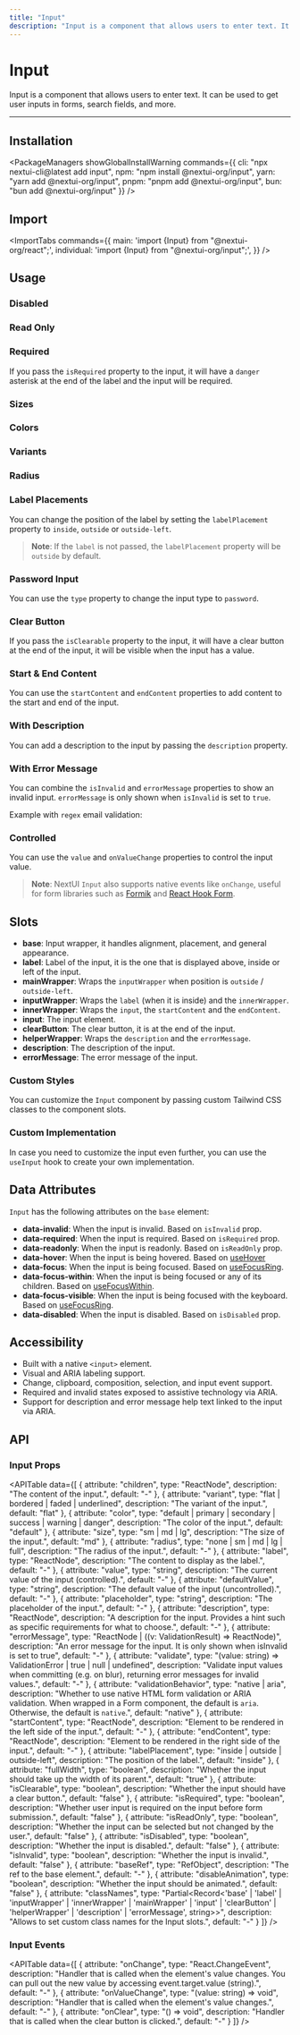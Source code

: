 ```yaml
---
title: "Input"
description: "Input is a component that allows users to enter text. It can be used to get user inputs in forms, search fields, and more."
---
```



# Input

Input is a component that allows users to enter text. It can be used to get user inputs in forms, search fields, and more.

<ComponentLinks component="input" reactAriaHook="useTextField" />

---

<CarbonAd/>

## Installation

<PackageManagers
  showGlobalInstallWarning
  commands={{
    cli: "npx nextui-cli@latest add input",
    npm: "npm install @nextui-org/input",
    yarn: "yarn add @nextui-org/input",
    pnpm: "pnpm add @nextui-org/input",
    bun: "bun add @nextui-org/input"
  }}
/>


## Import

<ImportTabs
  commands={{
    main: 'import {Input} from "@nextui-org/react";',
    individual: 'import {Input} from "@nextui-org/input";',
  }}
/>

## Usage

<CodeDemo title="Usage" files={inputContent.usage} />

### Disabled

<CodeDemo title="Disabled" files={inputContent.disabled} />

### Read Only

<CodeDemo title="Read Only" files={inputContent.readOnly} />

### Required

If you pass the `isRequired` property to the input, it will have a `danger` asterisk at
the end of the label and the input will be required.

<CodeDemo title="Required" files={inputContent.required} />

### Sizes

<CodeDemo title="Sizes" files={inputContent.sizes} />

### Colors

<CodeDemo title="Colors" files={inputContent.colors} />

### Variants

<CodeDemo title="Variants" files={inputContent.variants} />

### Radius

<CodeDemo title="Radius" files={inputContent.radius} />

### Label Placements

You can change the position of the label by setting the `labelPlacement` property to `inside`, `outside` or `outside-left`.

<CodeDemo title="Label Placements" files={inputContent.labelPlacements} />

> **Note**: If the `label` is not passed, the `labelPlacement` property will be `outside` by default.

### Password Input

You can use the `type` property to change the input type to `password`.

<CodeDemo title="Password Input" highlightedLines="25" files={inputContent.password} />

### Clear Button

If you pass the `isClearable` property to the input, it will have a clear button at the
end of the input, it will be visible when the input has a value.

<CodeDemo title="Clear Button" highlightedLines="7" files={inputContent.clearButton} />

### Start & End Content

You can use the `startContent` and `endContent` properties to add content to the start and end of the input.

<CodeDemo title="Start and End Content" files={inputContent.startEndContent} />

### With Description

You can add a description to the input by passing the `description` property.

<CodeDemo title="With Description" files={inputContent.description} />

### With Error Message

You can combine the `isInvalid` and `errorMessage` properties to show an invalid input. `errorMessage` is only shown when `isInvalid` is set to `true`.

<CodeDemo title="With Error Message" files={inputContent.errorMessage} />

Example with `regex` email validation:

<CodeDemo title="With Regex Validation" files={inputContent.regexValidation} />

### Controlled

You can use the `value` and `onValueChange` properties to control the input value.

<CodeDemo title="Controlled" files={inputContent.controlled} />

> **Note**: NextUI `Input` also supports native events like `onChange`, useful for form libraries
> such as [Formik](https://formik.org/) and [React Hook Form](https://react-hook-form.com/).

## Slots

- **base**: Input wrapper, it handles alignment, placement, and general appearance.
- **label**: Label of the input, it is the one that is displayed above, inside or left of the input.
- **mainWrapper**: Wraps the `inputWrapper` when position is `outside` / `outside-left`.
- **inputWrapper**: Wraps the `label` (when it is inside) and the `innerWrapper`.
- **innerWrapper**: Wraps the `input`, the `startContent` and the `endContent`.
- **input**: The input element.
- **clearButton**: The clear button, it is at the end of the input.
- **helperWrapper**: Wraps the `description` and the `errorMessage`.
- **description**: The description of the input.
- **errorMessage**: The error message of the input.

### Custom Styles

You can customize the `Input` component by passing custom Tailwind CSS classes to the component slots.

<CodeDemo title="Custom Styles" highlightedLines="13-31" files={inputContent.customStyles} />

### Custom Implementation

In case you need to customize the input even further, you can use the `useInput` hook to create your own implementation.

<CodeDemo
  showPreview={false}
  showOpenInCodeSandbox={true}
  title="Custom Implementation"
  files={inputContent.customImpl}
/>

<Spacer y={4} />

## Data Attributes

`Input` has the following attributes on the `base` element:

- **data-invalid**:
  When the input is invalid. Based on `isInvalid` prop.
- **data-required**:
  When the input is required. Based on `isRequired` prop.
- **data-readonly**:
  When the input is readonly. Based on `isReadOnly` prop.
- **data-hover**:
  When the input is being hovered. Based on [useHover](https://react-spectrum.adobe.com/react-aria/useHover.html)
- **data-focus**:
  When the input is being focused. Based on [useFocusRing](https://react-spectrum.adobe.com/react-aria/useFocusRing.html).
- **data-focus-within**:
  When the input is being focused or any of its children. Based on [useFocusWithin](https://react-spectrum.adobe.com/react-aria/useFocusWithin.html).
- **data-focus-visible**:
  When the input is being focused with the keyboard. Based on [useFocusRing](https://react-spectrum.adobe.com/react-aria/useFocusRing.html).
- **data-disabled**:
  When the input is disabled. Based on `isDisabled` prop.

<Spacer y={4} />

## Accessibility

- Built with a native `<input>` element.
- Visual and ARIA labeling support.
- Change, clipboard, composition, selection, and input event support.
- Required and invalid states exposed to assistive technology via ARIA.
- Support for description and error message help text linked to the input via ARIA.

<Spacer y={4} />

## API

### Input Props

<APITable
  data={[
    {
      attribute: "children",
      type: "ReactNode",
      description: "The content of the input.",
      default: "-"
    },
    {
      attribute: "variant",
      type: "flat | bordered | faded | underlined",
      description: "The variant of the input.",
      default: "flat"
    },
    {
      attribute: "color",
      type: "default | primary | secondary | success | warning | danger",
      description: "The color of the input.",
      default: "default"
    },
    {
      attribute: "size",
      type: "sm | md | lg",
      description: "The size of the input.",
      default: "md"
    },
    {
      attribute: "radius",
      type: "none | sm | md | lg | full",
      description: "The radius of the input.",
      default: "-"
    },
    {
      attribute: "label",
      type: "ReactNode",
      description: "The content to display as the label.",
      default: "-"
    },
    {
      attribute: "value",
      type: "string",
      description: "The current value of the input (controlled).",
      default: "-"
    },
    {
      attribute: "defaultValue",
      type: "string",
      description: "The default value of the input (uncontrolled).",
      default: "-"
    },
    {
      attribute: "placeholder",
      type: "string",
      description: "The placeholder of the input.",
      default: "-"
    },
    {
      attribute: "description",
      type: "ReactNode",
      description: "A description for the input. Provides a hint such as specific requirements for what to choose.",
      default: "-"
    },
    {
      attribute: "errorMessage",
      type: "ReactNode | ((v: ValidationResult) => ReactNode)",
      description: "An error message for the input. It is only shown when isInvalid is set to true",
      default: "-"
    },
    {
      attribute: "validate",
      type: "(value: string) => ValidationError | true | null | undefined",
      description: "Validate input values when committing (e.g. on blur), returning error messages for invalid values.",
      default: "-"
    },
    {
      attribute: "validationBehavior",
      type: "native | aria",
      description: "Whether to use native HTML form validation or ARIA validation. When wrapped in a Form component, the default is `aria`. Otherwise, the default is `native`.",
      default: "native"
    },
    {
      attribute: "startContent",
      type: "ReactNode",
      description: "Element to be rendered in the left side of the input.",
      default: "-"
    },
    {
      attribute: "endContent",
      type: "ReactNode",
      description: "Element to be rendered in the right side of the input.",
      default: "-"
    },
    {
      attribute: "labelPlacement",
      type: "inside | outside | outside-left",
      description: "The position of the label.",
      default: "inside"
    },
    {
      attribute: "fullWidth",
      type: "boolean",
      description: "Whether the input should take up the width of its parent.",
      default: "true"
    },
    {
      attribute: "isClearable",
      type: "boolean",
      description: "Whether the input should have a clear button.",
      default: "false"
    },
    {
      attribute: "isRequired",
      type: "boolean",
      description: "Whether user input is required on the input before form submission.",
      default: "false"
    },
    {
      attribute: "isReadOnly",
      type: "boolean",
      description: "Whether the input can be selected but not changed by the user.",
      default: "false"
    },
    {
      attribute: "isDisabled",
      type: "boolean",
      description: "Whether the input is disabled.",
      default: "false"
    },
    {
      attribute: "isInvalid",
      type: "boolean",
      description: "Whether the input is invalid.",
      default: "false"
    },
    {
      attribute: "baseRef",
      type: "RefObject<HTMLDivElement>",
      description: "The ref to the base element.",
      default: "-"
    },
    {
      attribute: "disableAnimation",
      type: "boolean",
      description: "Whether the input should be animated.",
      default: "false"
    },
    {
      attribute: "classNames",
      type: "Partial<Record<'base' | 'label' | 'inputWrapper' | 'innerWrapper' | 'mainWrapper' | 'input' | 'clearButton' | 'helperWrapper' | 'description' | 'errorMessage', string>>",
      description: "Allows to set custom class names for the Input slots.",
      default: "-"
    }
  ]}
/>

### Input Events

<APITable
  data={[
    {
      attribute: "onChange",
      type: "React.ChangeEvent<HTMLInputElement>",
      description: "Handler that is called when the element's value changes. You can pull out the new value by accessing event.target.value (string).",
      default: "-"
    },
    {
      attribute: "onValueChange",
      type: "(value: string) => void",
      description: "Handler that is called when the element's value changes.",
      default: "-"
    },
    {
      attribute: "onClear",
      type: "() => void",
      description: "Handler that is called when the clear button is clicked.",
      default: "-"
    }
  ]}
/>
